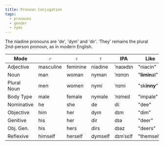 ```yaml
---
title: Pronoun Conjugation
tags:
  - pronouns
  - gender
  - nymi
---
```

The niadine pronouns are 'de', 'dym' and 'dir'. ‘They’ remains the plural
2nd-person pronoun, as in modern English.

| Mode        | ♂         | ♀        | ☿       | IPA      | Like          |
| ----        | ---       | ---      | ---     | ---      | ---           |
| Adjective   | masculine | feminine | niadine | ˈnaɪədɪn | "niacin"      |
| Noun        | man       | woman    | nyman   | ˈnɪmɪn   | "**limin**al" |
| Plural Noun | men       | women    | nymi    | ˈnɪmi    | "sk**inny**"  |
| Body Type   | male      | female   | nymale  | ˈnɪmeɪl  | "impale"      |
| Nominative  | he        | she      | de      | diː      | "dee"         |
| Objective   | him       | her      | dym     | dɪm      | "dim”         |
| Genitive    | his       | her      | dir     | dɪə      | "deer"        |
| Obj. Gen.   | his       | hers     | dirs    | dɪəz     | "deers"       |
| Reflexive   | himself   | herself  | dymself | dɪmˈsɛlf | "themself"    |
